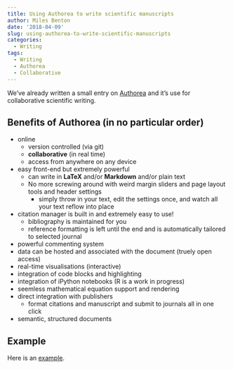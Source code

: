 ```yaml
---
title: Using Authorea to write scientific manuscripts
author: Miles Benton
date: '2018-04-09'
slug: using-authorea-to-write-scientific-manuscripts
categories:
  - Writing
tags:
  - Writing
  - Authorea
  - Collaborative
---
```


We've already written a small entry on [Authorea](https://www.authorea.com) and it's use for collaborative scientific writing.

## Benefits of Authorea (in no particular order)

  - online
    - version controlled (via git)
    - **collaborative** (in real time)
    - access from anywhere on any device
  - easy front-end but extremely powerful
    - can write in **LaTeX** and/or **Markdown** and/or plain text
    - No more screwing around with weird margin sliders and page layout tools and header settings
      + simply throw in your text, edit the settings once, and watch all your text reflow into place
  - citation manager is built in and extremely easy to use!
    - bibliography is maintained for you
    - reference formatting is left until the end and is automatically tailored to selected journal
  - powerful commenting system
  - data can be hosted and associated with the document (truely open access)
  - real-time visualisations (interactive)
  - integration of code blocks and highlighting
  - integration of iPython notebooks (R is a work in progress)
  - seemless mathematical equation support and rendering
  - direct integration with publishers 
    - format citations and manuscript and submit to journals all in one click
  - semantic, structured documents
  
## Example

Here is an [example](https://www.authorea.com/users/21564/articles/285018-gene-regulatory-networks-are-hotspots-for-allele-specific-methylation).